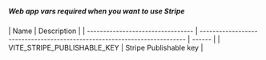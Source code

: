 
<WebappContentful />

##### Web app vars required when you want to use Stripe

| Name                              | Description                                                               |
| --------------------------------- | ------------------------------------------------------------------------- | ------ |
| VITE_STRIPE_PUBLISHABLE_KEY       | Stripe Publishable key                                                    |
